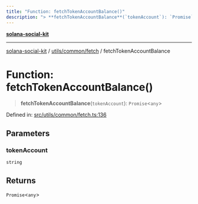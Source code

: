 ```yaml
---
title: "Function: fetchTokenAccountBalance()"
description: "> **fetchTokenAccountBalance**(`tokenAccount`): `Promise`\<`any`\>"
---
```


[**solana-social-kit**](../../../../README.mdx)

***

[solana-social-kit](../../../../README.mdx) / [utils/common/fetch](../README.mdx) / fetchTokenAccountBalance

# Function: fetchTokenAccountBalance()

> **fetchTokenAccountBalance**(`tokenAccount`): `Promise`\<`any`\>

Defined in: [src/utils/common/fetch.ts:136](https://github.com/SendArcade/solana-social-starter/blob/03568260ca96ed63f77049843c721de1cb011893/src/utils/common/fetch.ts#L136)

## Parameters

### tokenAccount

`string`

## Returns

`Promise`\<`any`\>
